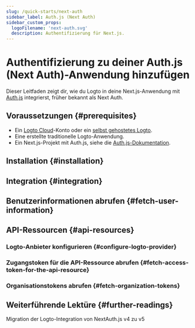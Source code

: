 ```yaml
---
slug: /quick-starts/next-auth
sidebar_label: Auth.js (Next Auth)
sidebar_custom_props:
  logoFilename: 'next-auth.svg'
  description: Authentifizierung für Next.js.
---
```




# Authentifizierung zu deiner Auth.js (Next Auth)-Anwendung hinzufügen

Dieser Leitfaden zeigt dir, wie du Logto in deine Next.js-Anwendung mit [Auth.js](https://authjs.dev/) integrierst, früher bekannt als Next Auth.

<GuideTip />

## Voraussetzungen \{#prerequisites}

- Ein [Logto Cloud](https://cloud.logto.io)-Konto oder ein [selbst gehostetes Logto](/introduction/set-up-logto-oss).
- Eine erstellte traditionelle Logto-Anwendung.
- Ein Next.js-Projekt mit Auth.js, siehe die [Auth.js-Dokumentation](https://authjs.dev/getting-started/installation).

## Installation \{#installation}

<Installation />

## Integration \{#integration}

<Integration />

## Benutzerinformationen abrufen \{#fetch-user-information}

<GetUserInformation />

## API-Ressourcen \{#api-resources}

<ApiResourcesDescription />

### Logto-Anbieter konfigurieren \{#configure-logto-provider}

<ConfigApiResources />

### Zugangstoken für die API-Ressource abrufen \{#fetch-access-token-for-the-api-resource}

<FetchAccessTokenForApiResources />

### Organisationstokens abrufen \{#fetch-organization-tokens}

<FetchOrganizationTokenForUser />

## Weiterführende Lektüre \{#further-readings}

<FurtherReadings />

<Url href="https://blog.logto.io/next-auth-v5">
  Migration der Logto-Integration von NextAuth.js v4 zu v5
</Url>